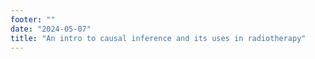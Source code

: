 ```yaml
---
footer: ""
date: "2024-05-07"
title: "An intro to causal inference and its uses in radiotherapy"
---
```


## {background-image=pngslides/page_001.png background-size=contain background-repeat=no-repeat}
## {background-image=pngslides/page_002.png background-size=contain background-repeat=no-repeat}
## {background-image=pngslides/page_003.png background-size=contain background-repeat=no-repeat}
## {background-image=pngslides/page_004.png background-size=contain background-repeat=no-repeat}
## {background-image=pngslides/page_005.png background-size=contain background-repeat=no-repeat}
## {background-image=pngslides/page_006.png background-size=contain background-repeat=no-repeat}
## {background-image=pngslides/page_007.png background-size=contain background-repeat=no-repeat}
## {background-image=pngslides/page_008.png background-size=contain background-repeat=no-repeat}
## {background-image=pngslides/page_009.png background-size=contain background-repeat=no-repeat}
## {background-image=pngslides/page_010.png background-size=contain background-repeat=no-repeat}
## {background-image=pngslides/page_011.png background-size=contain background-repeat=no-repeat}
## {background-image=pngslides/page_012.png background-size=contain background-repeat=no-repeat}
## {background-image=pngslides/page_013.png background-size=contain background-repeat=no-repeat}
## {background-image=pngslides/page_014.png background-size=contain background-repeat=no-repeat}
## {background-image=pngslides/page_015.png background-size=contain background-repeat=no-repeat}
## {background-image=pngslides/page_016.png background-size=contain background-repeat=no-repeat}
## {background-image=pngslides/page_017.png background-size=contain background-repeat=no-repeat}
## {background-image=pngslides/page_018.png background-size=contain background-repeat=no-repeat}
## {background-image=pngslides/page_019.png background-size=contain background-repeat=no-repeat}
## {background-image=pngslides/page_020.png background-size=contain background-repeat=no-repeat}
## {background-image=pngslides/page_021.png background-size=contain background-repeat=no-repeat}
## {background-image=pngslides/page_022.png background-size=contain background-repeat=no-repeat}
## {background-image=pngslides/page_023.png background-size=contain background-repeat=no-repeat}
## {background-image=pngslides/page_024.png background-size=contain background-repeat=no-repeat}
## {background-image=pngslides/page_025.png background-size=contain background-repeat=no-repeat}
## {background-image=pngslides/page_026.png background-size=contain background-repeat=no-repeat}
## {background-image=pngslides/page_027.png background-size=contain background-repeat=no-repeat}
## {background-image=pngslides/page_028.png background-size=contain background-repeat=no-repeat}
## {background-image=pngslides/page_029.png background-size=contain background-repeat=no-repeat}
## {background-image=pngslides/page_030.png background-size=contain background-repeat=no-repeat}
## {background-image=pngslides/page_031.png background-size=contain background-repeat=no-repeat}
## {background-image=pngslides/page_032.png background-size=contain background-repeat=no-repeat}
## {background-image=pngslides/page_033.png background-size=contain background-repeat=no-repeat}
## {background-image=pngslides/page_034.png background-size=contain background-repeat=no-repeat}
## {background-image=pngslides/page_035.png background-size=contain background-repeat=no-repeat}
## {background-image=pngslides/page_036.png background-size=contain background-repeat=no-repeat}
## {background-image=pngslides/page_037.png background-size=contain background-repeat=no-repeat}
## {background-image=pngslides/page_038.png background-size=contain background-repeat=no-repeat}
## {background-image=pngslides/page_039.png background-size=contain background-repeat=no-repeat}
## {background-image=pngslides/page_040.png background-size=contain background-repeat=no-repeat}
## {background-image=pngslides/page_041.png background-size=contain background-repeat=no-repeat}
## {background-image=pngslides/page_042.png background-size=contain background-repeat=no-repeat}
## {background-image=pngslides/page_043.png background-size=contain background-repeat=no-repeat}
## {background-image=pngslides/page_044.png background-size=contain background-repeat=no-repeat}
## {background-image=pngslides/page_045.png background-size=contain background-repeat=no-repeat}
## {background-image=pngslides/page_046.png background-size=contain background-repeat=no-repeat}
## {background-image=pngslides/page_047.png background-size=contain background-repeat=no-repeat}
## {background-image=pngslides/page_048.png background-size=contain background-repeat=no-repeat}
## {background-image=pngslides/page_049.png background-size=contain background-repeat=no-repeat}
## {background-image=pngslides/page_050.png background-size=contain background-repeat=no-repeat}
## {background-image=pngslides/page_051.png background-size=contain background-repeat=no-repeat}
## {background-image=pngslides/page_052.png background-size=contain background-repeat=no-repeat}
## {background-image=pngslides/page_053.png background-size=contain background-repeat=no-repeat}
## {background-image=pngslides/page_054.png background-size=contain background-repeat=no-repeat}
## {background-image=pngslides/page_055.png background-size=contain background-repeat=no-repeat}
## {background-image=pngslides/page_056.png background-size=contain background-repeat=no-repeat}
## {background-image=pngslides/page_057.png background-size=contain background-repeat=no-repeat}
## {background-image=pngslides/page_058.png background-size=contain background-repeat=no-repeat}
## {background-image=pngslides/page_059.png background-size=contain background-repeat=no-repeat}
## {background-image=pngslides/page_060.png background-size=contain background-repeat=no-repeat}
## {background-image=pngslides/page_061.png background-size=contain background-repeat=no-repeat}
## {background-image=pngslides/page_062.png background-size=contain background-repeat=no-repeat}
## {background-image=pngslides/page_063.png background-size=contain background-repeat=no-repeat}
## {background-image=pngslides/page_064.png background-size=contain background-repeat=no-repeat}
## {background-image=pngslides/page_065.png background-size=contain background-repeat=no-repeat}
## {background-image=pngslides/page_066.png background-size=contain background-repeat=no-repeat}
## {background-image=pngslides/page_067.png background-size=contain background-repeat=no-repeat}
## {background-image=pngslides/page_068.png background-size=contain background-repeat=no-repeat}
## {background-image=pngslides/page_069.png background-size=contain background-repeat=no-repeat}
## {background-image=pngslides/page_070.png background-size=contain background-repeat=no-repeat}
## {background-image=pngslides/page_071.png background-size=contain background-repeat=no-repeat}
## {background-image=pngslides/page_072.png background-size=contain background-repeat=no-repeat}
## {background-image=pngslides/page_073.png background-size=contain background-repeat=no-repeat}
## {background-image=pngslides/page_074.png background-size=contain background-repeat=no-repeat}
## {background-image=pngslides/page_075.png background-size=contain background-repeat=no-repeat}
## {background-image=pngslides/page_076.png background-size=contain background-repeat=no-repeat}
## {background-image=pngslides/page_077.png background-size=contain background-repeat=no-repeat}